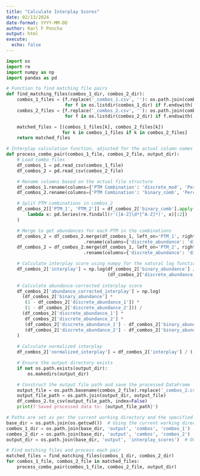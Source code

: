 ---
title: "Calculate Interplay Scores"
date: 02/13/2024
date-format: YYYY-MM-DD
author: Karl F Poncha
output: html
execute:
  echo: false
---

```{python find and match PTMs from combos1 to combos2 then calculate I, ACI, NI}
import os
import re
import numpy as np
import pandas as pd

# Function to find matching file pairs
def find_matching_files(combos_1_dir, combos_2_dir):
    combos_1_files = {f.replace('_combos_1.csv', ''): os.path.join(combos_1_dir, f) 
                      for f in os.listdir(combos_1_dir) if f.endswith('_combos_1.csv')}
    combos_2_files = {f.replace('_combos_2.csv', ''): os.path.join(combos_2_dir, f) 
                      for f in os.listdir(combos_2_dir) if f.endswith('_combos_2.csv')}

    matched_files = [(combos_1_files[k], combos_2_files[k]) 
                     for k in combos_1_files if k in combos_2_files]
    return matched_files

# Interplay calculation function, adjusted for the actual column names and numpy usage
def process_combo_pair(combos_1_file, combos_2_file, output_dir):
    # Load combo files
    df_combos_1 = pd.read_csv(combos_1_file)
    df_combos_2 = pd.read_csv(combos_2_file)

    # Rename columns based on the actual file structure
    df_combos_1.rename(columns={'PTM Combination': 'discrete_mod', 'Percentage Abundance': 'discrete_abundance'}, inplace=True)
    df_combos_2.rename(columns={'PTM Combination': 'binary_comb', 'Percentage Abundance': 'binary_abundance'}, inplace=True)

    # Split PTM combinations in combos_2
    df_combos_2[['PTM_1', 'PTM_2']] = df_combos_2['binary_comb'].apply(
        lambda x: pd.Series(re.findall(r'([A-Z]\d*[^A-Z]*)', x)[:2])
    )

    # Merge to get abundances for each PTM in the combinations
    df_combos_2 = df_combos_2.merge(df_combos_1, left_on='PTM_1', right_on='discrete_mod', how='left')\
                             .rename(columns={'discrete_abundance': 'discrete_abundance_1'})
    df_combos_2 = df_combos_2.merge(df_combos_1, left_on='PTM_2', right_on='discrete_mod', how='left')\
                             .rename(columns={'discrete_abundance': 'discrete_abundance_2'})

    # Calculate interplay score using numpy for the natural log function
    df_combos_2['interplay'] = np.log(df_combos_2['binary_abundance'] / 
                                      (df_combos_2['discrete_abundance_1'] * df_combos_2['discrete_abundance_2']))
    
    # Calculate abundance-corrected interplay score
    df_combos_2['abundance_corrected_interplay'] = np.log(
      (df_combos_2['binary_abundance'] *
       (1 - df_combos_2['discrete_abundance_1']) *
       (1 - df_combos_2['discrete_abundance_2'])) /
      (df_combos_2['discrete_abundance_1'] *
       df_combos_2['discrete_abundance_2'] *
       (df_combos_2['discrete_abundance_1'] - df_combos_2['binary_abundance']) *
       (df_combos_2['discrete_abundance_2'] - df_combos_2['binary_abundance']))
    )
      
    # Calculate normalized interplay
    df_combos_2['normalized_interplay'] = df_combos_2['interplay'] / (-np.log(df_combos_2['binary_abundance']))

    # Ensure the output directory exists
    if not os.path.exists(output_dir):
        os.makedirs(output_dir)

    # Construct the output file path and save the processed DataFrame
    output_file = os.path.basename(combos_2_file).replace('_combos_2.csv', '_interplay_scores.csv')
    output_file_path = os.path.join(output_dir, output_file)
    df_combos_2.to_csv(output_file_path, index=False)
    print(f'Saved processed data to: {output_file_path}')

# Paths are set as per the current working directory and the specified structure
base_dir = os.path.join(os.getcwd())  # Using the current working directory as base
combos_1_dir = os.path.join(base_dir, 'output', 'combos', 'combos_1')
combos_2_dir = os.path.join(base_dir, 'output', 'combos', 'combos_2')
output_dir = os.path.join(base_dir, 'output', 'interplay_scores')  # Output directory for interplay scores

# Find matching files and process each pair
matched_files = find_matching_files(combos_1_dir, combos_2_dir)
for combos_1_file, combos_2_file in matched_files:
    process_combo_pair(combos_1_file, combos_2_file, output_dir)

```